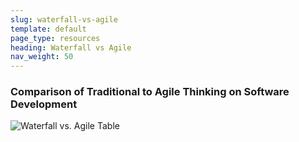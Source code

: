 ```yaml
---
slug: waterfall-vs-agile
template: default
page_type: resources
heading: Waterfall vs Agile
nav_weight: 50
---
```

### Comparison of Traditional to Agile Thinking on Software Development

![Waterfall vs. Agile Table](tech-far-hub/static/images/Agile-table.jpg)
